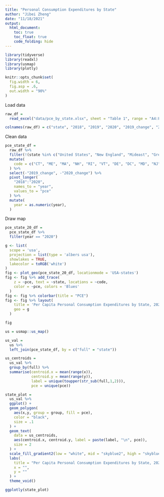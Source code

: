 ```yaml
---
title: "Personal Consumption Expenditures by State"
author: "Jibei Zheng"
date: "11/18/2021"
output: 
  html_document:
    toc: true
    toc_float: true
    code_folding: hide
---
```


```r
library(tidyverse)
library(readxl)
library(usmap)
library(plotly)

knitr::opts_chunk$set(
  fig.width = 6,
  fig.asp = .6,
  out.width = "90%"
)
```

Load data

```r
raw_df = 
  read_excel("data/pce_by_state.xlsx", sheet = "Table 1", range = "A4:F63", col_names = FALSE)

colnames(raw_df) = c("state", "2018", "2019", "2020", "2019_change", "2020_change")
```

Clean data

```r
pce_state_df = 
  raw_df %>% 
  filter(!(state %in% c("United States", "New England", "Mideast", "Great Lakes", "Plains", "Southeast", "Southwest", "Rocky Mountain", "Far West"))) %>% 
  mutate(
    code = c("CT", "ME", "MA", "NH", "RI", "VT", "DE", "DC", "MD", "NJ", "NY", "PA", "IL", "IN", "MI", "OH", "WI", "IA", "KS", "MN", "MO", "NE", "ND", "SD", "AL", "AR", "FL", "GA", "KY", "LA", "MS", "NC", "SC", "TN", "VA", "WV", "AZ", "NM", "OK", "TX", "CO", "ID", "MT", "UT", "WY", "AK", "CA", "HI", "NV", "OR", "WA")
  ) %>% 
  select(-"2019_change", -"2020_change") %>% 
  pivot_longer(
    "2018":"2020",
    names_to = "year",
    values_to = "pce"
  ) %>% 
  mutate(
    year = as.numeric(year),
  )
```

Draw map

```r
pce_state_20_df =
  pce_state_df %>% 
  filter(year == "2020")

g <- list(
  scope = 'usa',
  projection = list(type = 'albers usa'),
  showlakes = TRUE,
  lakecolor = toRGB('white')
)
fig <- plot_geo(pce_state_20_df, locationmode = 'USA-states')
fig <- fig %>% add_trace(
    z = ~pce, text = ~state, locations = ~code,
    color = ~pce, colors = 'Blues'
  )
fig <- fig %>% colorbar(title = "PCE")
fig <- fig %>% layout(
    title = 'Per Capita Personal Consumption Expenditures by State, 2020)',
    geo = g
  )

fig
```

```r
us = usmap::us_map()

us_val =
  us %>% 
  left_join(pce_state_df, by = c("full" = "state"))

us_centroids = 
  us_val %>% 
  group_by(full) %>% 
  summarise(centroid.x = mean(range(x)), 
            centroid.y = mean(range(y)),
            label = unique(toupper(str_sub(full,1,2))),
            pce = unique(pce))

state_plot =
  us_val %>% 
  ggplot() +
  geom_polygon(
    aes(x,y, group = group, fill = pce), 
    color = "black",
    size = .1
  ) +
  geom_text(
    data = us_centroids, 
    aes(centroid.x, centroid.y, label = paste(label, "\n", pce)),
    size = 2
  ) +
  scale_fill_gradient2(low = "white", mid = "skyblue2", high = "skyblue4", midpoint = 800000) +
  labs(
    title = "Per Capita Personal Consumption Expenditures by State, 2020",
    x = "",
    y = ""
  ) +
  theme_void()

ggplotly(state_plot)
```

